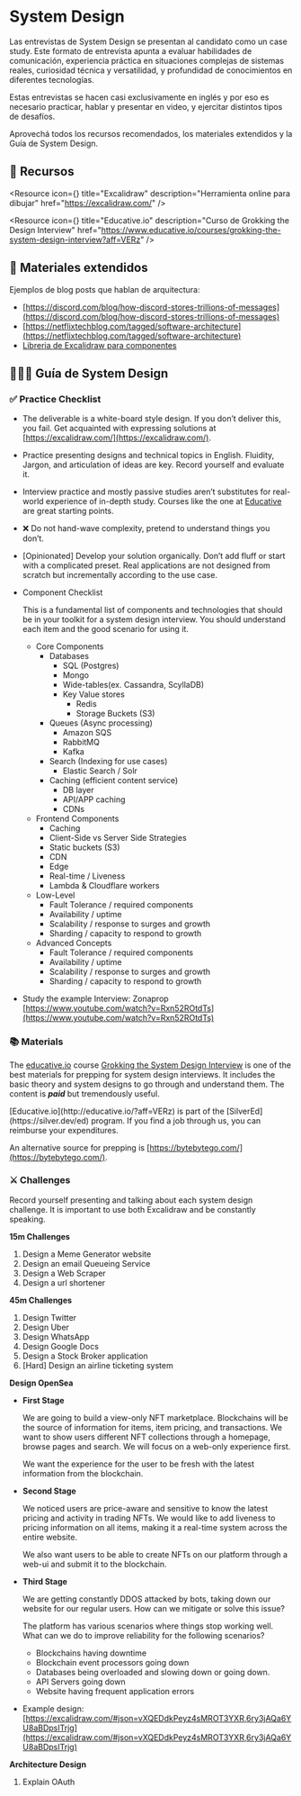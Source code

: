 
# System Design 

Las entrevistas de System Design se presentan al candidato como un case study. Este formato de entrevista apunta a evaluar habilidades de comunicación, experiencia práctica en situaciones complejas de sistemas reales, curiosidad técnica y versatilidad, y profundidad de conocimientos en diferentes tecnologías.    

Estas entrevistas se hacen casi exclusivamente en inglés y por eso es necesario practicar, hablar y presentar en video, y ejercitar distintos tipos de desafíos. 

Aprovechá todos los recursos recomendados, los materiales extendidos y la Guía de System Design. 

<IREmbed src="https://www.youtube.com/embed/ch8sLOXAQoc?si=EWqq1N38AI8qZPF4"/>

<IREmbed src="https://www.youtube.com/embed/VoOwLC0bXg8?si=Lq11QIG3ag7AKYy8"/>

<IREmbed src="https://www.youtube.com/embed/OlS5S3wkEV8?si=7BlkDmhR0E39dnY_"/>


## 🔗 Recursos

<Resource
icon={<LinkIcon className="color-4"/>}
title="Excalidraw"
description="Herramienta online para dibujar"
href="https://excalidraw.com/"
/>

<Resource
icon={<LinkIcon className="color-4"/>}
title="Educative.io"
description="Curso de Grokking the Design Interview"
href="https://www.educative.io/courses/grokking-the-system-design-interview?aff=VERz"
/>

## 📑 Materiales extendidos

Ejemplos de blog posts que hablan de arquitectura:

- [https://discord.com/blog/how-discord-stores-trillions-of-messages](https://discord.com/blog/how-discord-stores-trillions-of-messages)
- [https://netflixtechblog.com/tagged/software-architecture](https://netflixtechblog.com/tagged/software-architecture)
- [Libreria de Excalidraw para componentes](https://libraries.excalidraw.com/?target=_excalidraw&useHash=true&token=tPBG_3Xg_oR0jLeoOViBe&theme=light&version=2&sort=default#rohanp-system-design)

## 👨🏼‍💻 Guía de System Design

### ✅ Practice Checklist

- The deliverable is a white-board style design. If you don’t deliver this, you fail. Get acquainted with expressing solutions at [https://excalidraw.com/](https://excalidraw.com/).
- Practice presenting designs and technical topics in English. Fluidity, Jargon, and articulation of ideas are key. Record yourself and evaluate it.
- Interview practice and mostly passive studies aren’t substitutes for real-world experience of in-depth study. Courses like the one at [Educative](https://www.educative.io/courses/grokking-modern-system-design-interview-for-engineers-managers?aff=VERz) are great starting points.
- ❌ Do not hand-wave complexity, pretend to understand things you don’t.
- [Opinionated] Develop your solution organically. Don’t add fluff or start with a complicated preset. Real applications are not designed from scratch but incrementally according to the use case.
- Component Checklist
    
    This is a fundamental list of components and technologies that should be in your toolkit for a system design interview. You should understand each item and the good scenario for using it.
    
    - Core Components
        - Databases
            - SQL (Postgres)
            - Mongo
            - Wide-tables(ex. Cassandra, ScyllaDB)
            - Key Value stores
                - Redis
                - Storage Buckets (S3)
        - Queues (Async processing)
            - Amazon SQS
            - RabbitMQ
            - Kafka
        - Search (Indexing for use cases)
            - Elastic Search / Solr
        - Caching (efficient content service)
            - DB layer
            - API/APP caching
            - CDNs
    - Frontend Components
        - Caching
        - Client-Side vs Server Side Strategies
        - Static buckets (S3)
        - CDN
        - Edge
        - Real-time / Liveness
        - Lambda & Cloudflare workers
    - Low-Level
        - Fault Tolerance / required components
        - Availability / uptime
        - Scalability / response to surges and growth
        - Sharding / capacity to respond to growth
    - Advanced Concepts
        - Fault Tolerance / required components
        - Availability / uptime
        - Scalability / response to surges and growth
        - Sharding / capacity to respond to growth
- Study the example Interview: Zonaprop [https://www.youtube.com/watch?v=Rxn52ROtdTs](https://www.youtube.com/watch?v=Rxn52ROtdTs)

### 📚 Materials

The [educative.io](http://educative.io/?aff=VERz) course [Grokking the System Design Interview](https://www.educative.io/courses/grokking-modern-system-design-interview-for-engineers-managers?aff=VERz) is one of the best materials for prepping for system design interviews. It includes the basic theory and system designs to go through and understand them. The content is ***paid*** but tremendously useful.

<Callout emoji="💡">
  [Educative.io](http://educative.io/?aff=VERz) is part of the [SilverEd](https://silver.dev/ed) program. If you find a job through us, you can reimburse your expenditures.
</Callout>

An alternative source for prepping is [https://bytebytego.com/](https://bytebytego.com/).

### ⚔️ Challenges

Record yourself presenting and talking about each system design challenge. It is important to use both Excalidraw and be constantly speaking. 

**15m Challenges**

1. Design a Meme Generator website
2. Design an email Queueing Service
3. Design a Web Scraper
4. Design a url shortener

**45m Challenges**

1. Design Twitter
2. Design Uber
3. Design WhatsApp
4. Design Google Docs
5. Design a Stock Broker application
6. [Hard] Design an airline ticketing system

**Design OpenSea**

- **First Stage**
    
    We are going to build a view-only NFT marketplace. Blockchains will be the source of information for items, item pricing, and transactions. We want to show users different NFT collections through a homepage, browse pages and search. We will focus on a web-only experience first.
    
    We want the experience for the user to be fresh with the latest information from the blockchain.
    
- **Second Stage**
    
    We noticed users are price-aware and sensitive to know the latest pricing and activity in trading NFTs. We would like to add liveness to pricing information on all items, making it a real-time system across the entire website.
    
    We also want users to be able to create NFTs on our platform through a web-ui and submit it to the blockchain. 
    
- **Third Stage**
    
    We are getting constantly DDOS attacked by bots, taking down our website for our regular users. How can we mitigate or solve this issue?
    
    The platform has various scenarios where things stop working well. What can we do to improve reliability for the following scenarios?
    
    - Blockchains having downtime
    - Blockchain event processors going down
    - Databases being overloaded and slowing down or going down.
    - API Servers going down
    - Website having frequent application errors
- Example design:  [https://excalidraw.com/#json=vXQEDdkPeyz4sMROT3YXR,6ry3jAQa6YU8aBDpsITrjg](https://excalidraw.com/#json=vXQEDdkPeyz4sMROT3YXR,6ry3jAQa6YU8aBDpsITrjg)

**Architecture Design**

1. Explain OAuth
